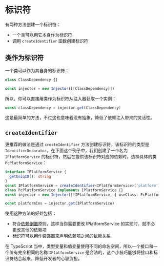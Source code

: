 
# 标识符

有两种方法创建一个标识符：

* 一个类可以用它本身作为标识符
* 调用 `createIdentifier` 函数创建标识符

## 类作为标识符

一个类可以作为其自身的标识符：

```typescript
class ClassDependency {}

const injector = new Injector([[ClassDependency]])
```

所以，你可以直接用类作为标识符从注入器获取一个实例：

```ts
const classDependency = injector.get(ClassDependency)
```

这是最简单的方法，不过这也意味着没有抽象，降低了依赖注入带来的灵活性。

## `createIdentifier`

更推荐的做法是通过 `createIdentifier` 方法创建标识符，该标识符的类型是 `IdentifierDecorator`。在下面这个例子中，我们创建了一个名为 `IPlatformService` 的标识符，然后在提供该标识符对应的依赖时，选择具体的类 `PcPlatformService`：

```ts highlight=4-6
interface IPlatformService {
  getUniqID(): string
}
const IPlatformService = createIdentifier<IPlatformService>('platform')
class PcPlatformService implements IPlatformService {}
const injector = new Injector([[IPlatformService, { useClass: PcPlatformService }]])

const platformIns = injector.get(IPlatformService)
```

使用这种方法的好处包括：

* 符合[依赖倒置](https://zh.wikipedia.org/wiki/%E4%BE%9D%E8%B5%96%E5%8F%8D%E8%BD%AC%E5%8E%9F%E5%88%99)原则，这样当你需要更改 IPlatformService 的实现时，就不必更改其他的依赖项
* 标识符可以用作装饰器来声明依赖项之间的依赖关系

<Callout>在 TypeScript 当中，类型变量和值变量使用不同的命名空间，所以一个接口和一个值有完全相同的名称 `IPlatformService` 是合法的，这个小技巧能够将接口和标识符结合起来，降低开发者的心智负担。</Callout>